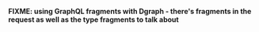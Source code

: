 **FIXME: using GraphQL fragments with Dgraph - there's fragments in the request as well as the type fragments to talk about**